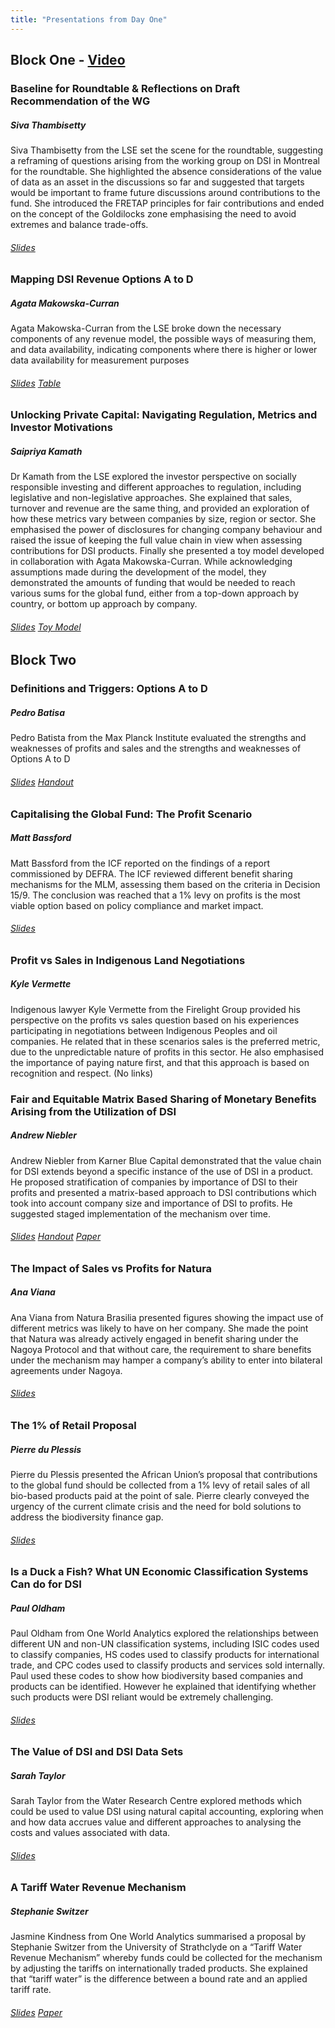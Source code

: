 ```yaml
---
title: "Presentations from Day One"
---
```


## Block One - [Video](https://echo360.org.uk/media/9d588697-8d99-4fa1-af0b-f7e861e4735f/public){target="_blank"}

### Baseline for Roundtable & Reflections on Draft Recommendation of the WG

##### Siva Thambisetty 

Siva Thambisetty from the LSE set the scene for the roundtable, suggesting a reframing of questions arising from the working group on DSI in Montreal for the roundtable. She highlighted the absence considerations of the value of data as an asset in the discussions so far and suggested that targets would be important to frame future discussions around contributions to the fund. She introduced the FRETAP principles for fair contributions and ended on the concept of the Goldilocks zone emphasising the need to avoid extremes and balance trade-offs.  

###### [Slides](https://www.dropbox.com/scl/fi/5hzr96t12xducl2gi0h37/Roundtable-opening-framing.pptx?rlkey=q9fmr85hhpxgp6otwas1v2wx7&st=g7muhell&dl=0)

### Mapping DSI Revenue Options A to D

##### Agata Makowska-Curran 

Agata Makowska-Curran from the LSE broke down the necessary components of any revenue model, the possible ways of measuring them, and data availability, indicating components where there is higher or lower data availability for measurement purposes

######  [Slides](https://www.dropbox.com/scl/fi/1hrvbshoatptfi0widc5x/Makowska-Curran_DSI-Models.pptx?rlkey=8lrn2iu035d43sssr4sh0bqwi&st=q681dqfl&dl=0){target="_blank"} [Table](https://www.dropbox.com/scl/fi/m0radq2vc9apc2k1lscz7/Kamath_unlocking_private_capital.pptx?rlkey=i5kt0aji1k4etsl9v9es4vmqo&st=ew4m55xr&dl=0){target="_blank"}

### Unlocking Private Capital: Navigating Regulation, Metrics and Investor Motivations

##### Saipriya Kamath 

Dr Kamath from the LSE explored the investor perspective on socially responsible investing and different approaches to regulation, including legislative and non-legislative approaches. She explained that sales, turnover and revenue are the same thing, and provided an exploration of how these metrics vary between companies by size, region or sector. She emphasised the power of disclosures for changing company behaviour and raised the issue of keeping the full value chain in view when assessing contributions for DSI products. Finally she presented a toy model developed in collaboration with Agata Makowska-Curran. While acknowledging assumptions made during the development of the model, they demonstrated the amounts of funding that would be needed to reach various sums for the global fund, either from a top-down approach by country, or bottom up approach by company.

###### [Slides](https://www.dropbox.com/scl/fi/m0radq2vc9apc2k1lscz7/Kamath_unlocking_private_capital.pptx?rlkey=i5kt0aji1k4etsl9v9es4vmqo&st=ew4m55xr&dl=0){target="_blank"} [Toy Model](https://www.dropbox.com/scl/fi/571c4fm7s0a4lm8yil9bo/Kamath_TOY_MODEL_To_be_printed.xlsx?rlkey=4ppi09aipdx0xq4caeokn5ejv&st=yh4yd2im&dl=0){target="_blank"}



## Block Two

### Definitions and Triggers: Options A to D

##### Pedro Batisa

Pedro Batista from the Max Planck Institute evaluated the strengths and weaknesses of profits and sales and the strengths and weaknesses of Options A to D

###### [Slides](https://www.dropbox.com/scl/fi/6bpn0ml5vdgcno4j36pc2/Batista_Definitions-and-Triggers_LSE-Roundtable.pptx?rlkey=getvzhpj2cr1q7u5kmf9wdy47&st=qql5gxfr&dl=0){target="_blank"} [Handout](https://www.dropbox.com/scl/fi/yvhgk97vub6bqs7012gwn/Batista_Handout_Definitions-and-Triggers_LSE-Roundtable.docx?rlkey=zkok1bwa6drlpsi4jn5cw8l6b&st=d2lfpmo5&dl=0){target="_blank"}

### Capitalising the Global Fund: The Profit Scenario

##### Matt Bassford

Matt Bassford from the ICF reported on the findings of a report commissioned by DEFRA. The ICF reviewed different benefit sharing mechanisms for the MLM, assessing them based on the criteria in Decision 15/9. The conclusion was reached that a 1% levy on profits is the most viable option based on policy compliance and market impact.

###### [Slides](https://www.dropbox.com/scl/fi/wuss4alh0s5o4orzmfjiv/Bassford-ICF-DSI-presentation-profit-option.pptx?rlkey=1h0gv1nh3iz4gk966kw74ekos&st=dsv8mp74&dl=0){target="_blank"}

### Profit vs Sales in Indigenous Land Negotiations

##### Kyle Vermette

Indigenous lawyer Kyle Vermette from the Firelight Group provided his perspective on the profits vs sales question based on his experiences participating in negotiations between Indigenous Peoples and oil companies. He related that in these scenarios sales is the preferred metric, due to the unpredictable nature of profits in this sector. He also emphasised the importance of paying nature first, and that this approach is based on recognition and respect.
(No links)

### Fair and Equitable Matrix Based Sharing of Monetary Benefits Arising from the Utilization of DSI

##### Andrew Niebler

Andrew Niebler from Karner Blue Capital demonstrated that the value chain for DSI extends beyond a specific instance of the use of DSI in a product. He proposed  stratification of companies by importance of DSI to their profits and presented a matrix-based approach to DSI contributions which took into account company size and importance of DSI to profits. He suggested staged implementation of the mechanism over time.

###### [Slides](https://www.dropbox.com/scl/fi/djilahgz0jbywjzi05ne3/Niebler-LSE-DSI-Matrix-Presentation-Deck-09262024.pdf?rlkey=o7r5yiz63gy8qn0serkbyaa1h&st=j9sysswc&dl=0){target="_blank"} [Handout](https://www.dropbox.com/scl/fi/fqzp74zoo94hdpt664l33/Niebler-Synopsis-of-Matrix-Based-Fair-and-Equitable-DSI-Fund-Contributions.pdf?rlkey=w8cs0glbfen95jw99nhvfjw4i&st=8kmxfwfh&dl=0){target="_blank"} [Paper](https://www.dropbox.com/scl/fi/djilahgz0jbywjzi05ne3/Niebler-LSE-DSI-Matrix-Presentation-Deck-09262024.pdf?rlkey=o7r5yiz63gy8qn0serkbyaa1h&st=j9sysswc&dl=0){target="_blank"}

### The Impact of Sales vs Profits for Natura

##### Ana Viana

Ana Viana from Natura Brasilia presented figures showing the impact use of different metrics was likely to have on her company. She made the point that Natura was already actively engaged in benefit sharing under the Nagoya Protocol and that without care, the requirement to share benefits under the mechanism may hamper a company's ability to enter into bilateral agreements under Nagoya.

###### [Slides](https://www.dropbox.com/scl/fi/jobque2zxar3654w1698l/Viana-Ana-Apresenta-o-Impacto-RB-DSI-_-25-09-2024.pptx?rlkey=zbnvkcjor101ayha73mco6oir&st=sy77lrf3&dl=0){target="_blank"}

### The 1% of Retail Proposal

##### Pierre du Plessis 

Pierre du Plessis presented the African Union's proposal that contributions to the global fund should be collected from a 1% levy of retail sales of all bio-based products paid at the point of sale. Pierre clearly conveyed the urgency of the current climate crisis and the need for bold solutions to address the biodiversity finance gap.

###### [Slides](https://www.dropbox.com/scl/fi/ju6cf69ynesigj5stb5l7/Duplessis-Pierre-1pc-of-retail-proposal-for-LSE-Roundtable-27-Sep-2024.pptx?rlkey=qhx7mz910zrvtry0ahfxmrro6&st=w1ipwt9q&dl=0){target="_blank"}

### Is a Duck a Fish? What UN Economic Classification Systems Can do for DSI

##### Paul Oldham
Paul Oldham from One World Analytics explored the relationships between different UN and non-UN classification systems, including ISIC codes used to classify companies, HS codes used to classify products for international trade, and CPC codes used to classify products and services sold internally. Paul used these codes to show how biodiversity based companies and products can be identified. However he explained that identifying whether such products were DSI reliant would be extremely challenging.

###### [Slides](https://www.dropbox.com/scl/fi/6s9ptdi6vvi6w0c0sh3fm/oldham_isic_products_exports.pptx?rlkey=oz04x2gbn26cc5q7tbquh232x&st=cok5qbqm&dl=0){target="_blank"}

### The Value of DSI and DSI Data Sets

##### Sarah Taylor

Sarah Taylor from the Water Research Centre explored methods which could be used to value DSI using natural capital accounting, exploring when and how data accrues value and different approaches to analysing the costs and values associated with data.

###### [Slides](https://www.dropbox.com/scl/fi/x817098o4hrrqvqrufo6e/LSE_ST.pptm?rlkey=2pe65mo38qsxb75me7adenis4&st=67f6sxth&dl=0){target="_blank"}

### A Tariff Water Revenue Mechanism

##### Stephanie Switzer

Jasmine Kindness from One World Analytics summarised a proposal by Stephanie Switzer from the University of Strathclyde on a "Tariff Water Revenue Mechanism" whereby funds could be collected for the mechanism by adjusting the tariffs on internationally traded products. She explained that "tariff water" is the difference between a bound rate and an applied tariff rate.

###### [Slides](https://www.dropbox.com/scl/fi/gq8x0ur6lytrr70gyrhdc/Switzer-Kindness-Tariff-Water.pptx?rlkey=2xx4t6f77bvdnnxo5w1t7332s&st=2qhi3dj9&dl=0){target="_blank"} [Paper](https://www.dropbox.com/scl/fi/d4j4gv5awcwuc1w06o7jl/Switzer-Tariff-Water-Revenue-Mechanism.pdf?rlkey=5g3lq2uau5o2llztdwvgp4cm3&st=ymx024hv&dl=0){target="_blank"}
